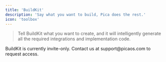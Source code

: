 ```yaml
---
title: 'BuildKit'
description: 'Say what you want to build, Pica does the rest.'
icon: 'toolbox'
---
```


> Tell BuildKit what you want to create, and it will intelligently generate all the required integrations and implementation code.

<Tip>
BuildKit is currently invite-only. Contact us at support@picaos.com to request access.
</Tip>
